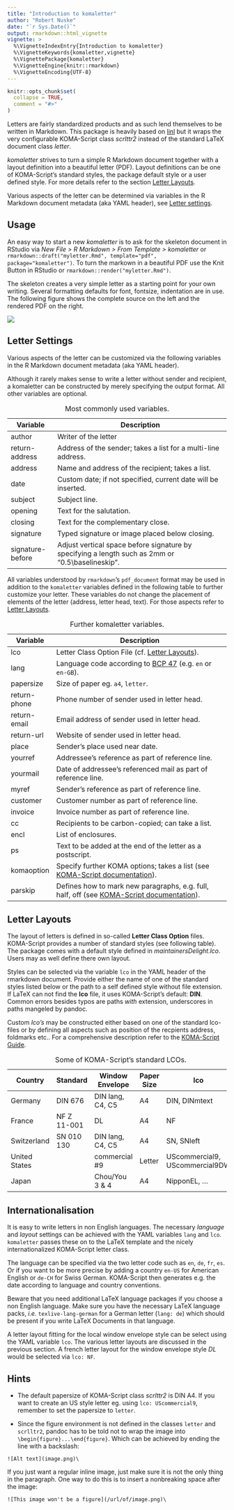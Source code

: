 ```yaml
---
title: "Introduction to komaletter"
author: "Robert Nuske"
date: "`r Sys.Date()`"
output: rmarkdown::html_vignette
vignette: >
  %\VignetteIndexEntry{Introduction to komaletter}
  %\VignetteKeywords{komaletter,vignette}
  %\VignettePackage{komaletter}
  %\VignetteEngine{knitr::rmarkdown}
  %\VignetteEncoding{UTF-8}
---
```


```r
knitr::opts_chunk$set(
  collapse = TRUE,
  comment = "#>"
)
```

Letters are fairly standardized products and as such lend themselves to be 
written in Markdown. This package is heavily based on [linl](https://CRAN.R-project.org/package=linl)
but it wraps the very configurable KOMA-Script class *scrlttr2* instead of the
standard LaTeX document class *letter*.
 
*komaletter* strives to turn a simple R Markdown document together with a layout
definition into a beautiful letter (PDF). Layout definitions can be one of 
KOMA-Script's standard styles, the package default style or a user defined style. For more details refer to the section [Letter Layouts](#letter-layouts). 

Various aspects of the letter can be determined via variables in the R Markdown
document metadata (aka YAML header), see [Letter settings](#letter-settings).


## Usage
An easy way to start a new *komaletter* is to ask for the skeleton document
in RStudio via *New File > R Markdown > From Template > komaletter* or 
`rmarkdown::draft("myletter.Rmd", template="pdf", package="komaletter")`. 
To turn the markown in a beautiful PDF use the Knit Button in RStudio or `rmarkdown::render("myletter.Rmd")`.

The skeleton creates a very simple letter as a starting point for your own
writing. Several formatting defaults for font, fontsize, indentation are in use.
The following figure shows the complete source on the left and the rendered PDF
on the right.

![](../man/figures/skeleton.png)


## Letter Settings
Various aspects of the letter can be customized via the following
variables in the R Markdown document metadata (aka YAML header).

Although it rarely makes sense to write a letter without sender and recipient,
a komaletter can be constructed by merely specifying the output format.
All other variables are optional.


Variable         | Description
---------------- | ------------------------------------------------------------
author           | Writer of the letter
return-address   | Address of the sender; takes a list for a multi-line address.
address          | Name and address of the recipient; takes a list.
date             | Custom date; if not specified, current date will be inserted.
subject          | Subject line.
opening          | Text for the salutation.
closing          | Text for the complementary close.
signature        | Typed signature or image placed below closing.
signature-before | Adjust vertical space before signature by specifying a length such as 2mm or "0.5\\baselineskip".

Table: Most commonly used variables.


All variables understood by `rmarkdown`'s `pdf_document` format may be used 
in addition to the `komaletter` variables defined in the following table 
to further customize your letter. These variables do not change the placement
of elements of the letter (address, letter head, text). For those aspects 
refer to [Letter Layouts](#letter-layouts).

Variable     | Description
------------ | ----------------------------------------------------------------
lco          | Letter Class Option File (cf. [Letter Layouts](#letter-layouts)).
lang         | Language code according to [BCP 47](https://tools.ietf.org/html/bcp47) (e.g. `en` or `en-GB`).
papersize    | Size of paper eg. `a4`, `letter`.
return-phone | Phone number of sender used in letter head.
return-email | Email address of sender used in letter head.
return-url   | Website of sender used in letter head.
place        | Sender’s place used near date.
yourref      | Addressee’s reference as part of reference line.
yourmail     | Date of addressee’s referenced mail as part of reference line.
myref        | Sender’s reference as part of reference line.
customer     | Customer number as part of reference line.
invoice      | Invoice number as part of reference line.
cc           | Recipients to be carbon-copied; can take a list.
encl         | List of enclosures.
ps           | Text to be added at the end of the letter as a postscript.
komaoption   | Specify further KOMA options; takes a list (see [KOMA-Script documentation](https://komascript.de/~mkohm/scrguien.pdf)).
parskip      | Defines how to mark new paragraphs, e.g. full, half, off (see [KOMA-Script documentation](https://komascript.de/~mkohm/scrguien.pdf)).

Table: Further komaletter variables.

## Letter Layouts
The layout of letters is defined in so-called **Letter Class Option** files.
KOMA-Script provides a number of standard styles (see following table). 
The package comes with a default style defined in *maintainersDelight.lco*. 
Users may as well define there own layout.

Styles can be selected via the variable `lco` in the YAML header of the
rmarkdown document. Provide either the name of one of the standard styles 
listed below or the path to a self defined style without file extension. 
If LaTeX can not find the **lco** file, it uses KOMA-Script's default: **DIN**. 
Common errors besides typos are paths *with* extension, underscores in paths
mangeled by pandoc.

Custom *lco's* may be constructed either based on one of the standard lco-files
or by defining all aspects such as position of the recpients address, 
foldmarks etc.. For a comprehensive description refer to the 
[KOMA-Script Guide](https://komascript.de/~mkohm/scrguien.pdf).



Country       | Standard     | Window Envelope  | Paper Size | lco
------------- | ------------ | ---------------- | ---------- | ----------------
Germany       | DIN 676      | DIN lang, C4, C5 | A4         | DIN, DINmtext
France        | NF Z 11-001  | DL               | A4         | NF
Switzerland   | SN 010 130   | DIN lang, C4, C5 | A4         | SN, SNleft
United States |              | commercial #9    | Letter     | UScommercial9, UScommercial9DW
Japan         |              | Chou/You 3 & 4   | A4         | NipponEL, ...

Table: Some of KOMA-Script's standard LCOs.


## Internationalisation
It is easy to write letters in non English languages. The necessary *language* and *layout* settings can be achieved with the YAML variables `lang` and `lco`. `komaletter` passes these on to the LaTeX template and the nicely internationalized KOMA-Script letter class.

The language can be specified via the two letter code such as `en`, `de`, `fr`, `es`. Or if you want to be more precise by adding a country `en-US` for American English or  `de-CH` for Swiss German. KOMA-Script then generates e.g. the date according to language and country conventions.

Beware that you need additional LaTeX language packages if you choose a non English language. Make sure you have the necessary LaTeX language packs, _i.e._ `texlive-lang-german` for a German letter (`lang: de`) which should be present if you write LaTeX Documents in that language.

A letter layout fitting for the local window envelope style can be select using the YAML variable `lco`. The various letter layouts are discussed in the previous section. A french letter layout for the window envelope style *DL* would be selected via `lco: NF`.


## Hints
* The default papersize of KOMA-Script class *scrlttr2* is DIN A4. If you want to create an US style letter eg. using `lco: UScommercial9`, remember to set the papersize to `letter`.

* Since the figure environment is not defined in the classes `letter` and `scrlltr2`, pandoc has to be told not to wrap the image into `\begin{figure}...\end{figure}`. Which can be achieved by ending the line with a backslash:
```
![Alt text](image.png)\ 
```
If you just want a regular inline image, just make sure it is not the only thing in  the  paragraph. One way to do this is to insert a nonbreaking space after the image:
```
![This image won't be a figure](/url/of/image.png)\
```
